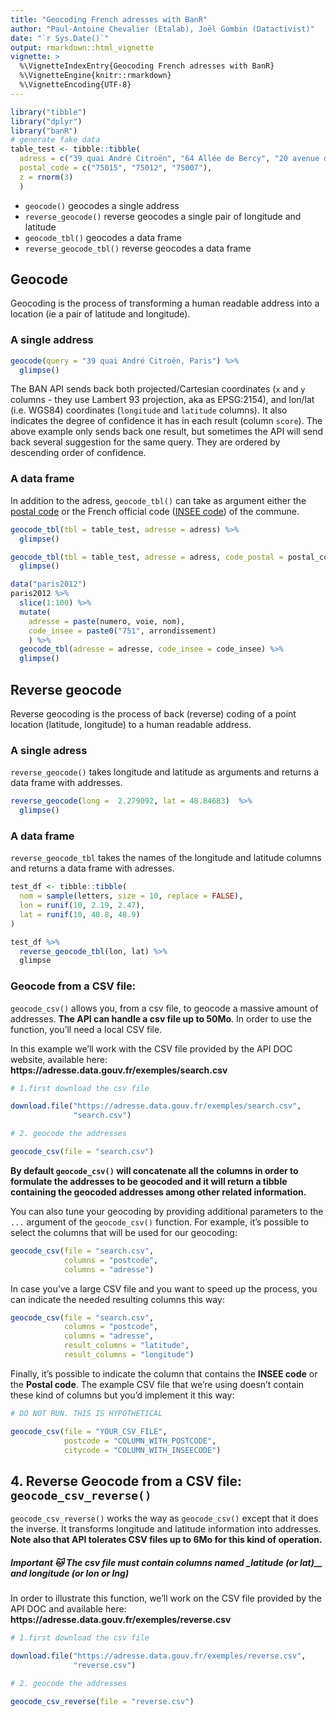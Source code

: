 ```yaml
---
title: "Geocoding French adresses with BanR"
author: "Paul-Antoine Chevalier (Etalab), Joël Gombin (Datactivist)"
date: "`r Sys.Date()`"
output: rmarkdown::html_vignette
vignette: >
  %\VignetteIndexEntry{Geocoding French adresses with BanR}
  %\VignetteEngine{knitr::rmarkdown}
  %\VignetteEncoding{UTF-8}
---
```


```r
library("tibble")
library("dplyr")
library("banR")
# generate fake data
table_test <- tibble::tibble(
  adress = c("39 quai André Citroën", "64 Allée de Bercy", "20 avenue de Ségur"),
  postal_code = c("75015", "75012", "75007"),
  z = rnorm(3)
  )
```

- `geocode()` geocodes a single address
- `reverse_geocode()` reverse geocodes a single pair of longitude and latitude
- `geocode_tbl()` geocodes a data frame
- `reverse_geocode_tbl()` reverse geocodes a data frame

## Geocode

Geocoding is the process of transforming a human readable address into a location (ie a pair of latitude and longitude).

### A single address

```r
geocode(query = "39 quai André Citroën, Paris") %>%
  glimpse()
```

The BAN API sends back both projected/Cartesian coordinates (`x` and `y` columns - they use Lambert 93 projection, aka as EPSG:2154), and lon/lat (i.e. WGS84) coordinates (`longitude` and `latitude` columns). It also indicates the degree of confidence it has in each result (column `score`). The above example only sends back one result, but sometimes the API will send back several suggestion for the same query. They are ordered by descending order of confidence. 

### A data frame

In addition to the adress, `geocode_tbl()` can take as argument either the [postal code](https://en.wikipedia.org/wiki/Postal_codes_in_France) or the French official code ([INSEE code](https://en.wikipedia.org/wiki/INSEE_code)) of the commune. 

```r
geocode_tbl(tbl = table_test, adresse = adress) %>%
  glimpse()
```

```r
geocode_tbl(tbl = table_test, adresse = adress, code_postal = postal_code) %>%
  glimpse()
```

```r
data("paris2012")
paris2012 %>%
  slice(1:100) %>%
  mutate(
    adresse = paste(numero, voie, nom),
    code_insee = paste0("751", arrondissement)
    ) %>%
  geocode_tbl(adresse = adresse, code_insee = code_insee) %>%
  glimpse()
```

## Reverse geocode

Reverse geocoding is the process of back (reverse) coding of a point location (latitude, longitude) to a human readable address.

### A single adress

`reverse_geocode()` takes longitude and latitude as arguments and returns a data frame with addresses.

```r
reverse_geocode(long =  2.279092, lat = 48.84683)  %>%
  glimpse()
```

### A data frame

`reverse_geocode_tbl` takes the names of the longitude and latitude columns and returns a data frame with adresses.

```r
test_df <- tibble::tibble(
  nom = sample(letters, size = 10, replace = FALSE),
  lon = runif(10, 2.19, 2.47),
  lat = runif(10, 48.8, 48.9)
)

test_df %>% 
  reverse_geocode_tbl(lon, lat) %>% 
  glimpse

```


### Geocode from a CSV file: 


`geocode_csv()` allows you, from a csv file, to geocode a massive amount of addresses. __The API can handle a csv file up to 50Mo__. In order to use the function, you'll need a local CSV file. 

In this example we'll work with the CSV file provided by the API DOC website, available here: __https://adresse.data.gouv.fr/exemples/search.csv__

```r

# 1.first download the csv file 

download.file("https://adresse.data.gouv.fr/exemples/search.csv", 
              "search.csv")

# 2. geocode the addresses 

geocode_csv(file = "search.csv")


```

__By default `geocode_csv()` will concatenate all the columns in order to formulate the addresses to be geocoded and it will return a tibble containing the geocoded addresses among other related information.__


You can also tune your geocoding by providing additional parameters to the `...` argument of the `geocode_csv()` function. For example, it's possible to select the columns that will be used for our geocoding: 


```r


geocode_csv(file = "search.csv", 
            columns = "postcode", 
            columns = "adresse")


```

In case you've a large CSV file and you want to speed up the process, you can indicate the needed resulting columns this way: 


```r

geocode_csv(file = "search.csv", 
            columns = "postcode", 
            columns = "adresse", 
            result_columns = "latitude", 
            result_columns = "longitude")


```

Finally, it's possible to indicate the column that contains the __INSEE code__ or the __Postal code__. The example CSV file that we're using doesn't contain these kind of columns but you'd implement it this way:

```r

# DO NOT RUN. THIS IS HYPOTHETICAL 

geocode_csv(file = "YOUR_CSV_FILE", 
            postcode = "COLUMN_WITH_POSTCODE", 
            citycode = "COLUMN_WITH_INSEECODE")

```

## 4. Reverse Geocode from a CSV file: `geocode_csv_reverse()`


`geocode_csv_reverse()` works the way as `geocode_csv()` except that it does the inverse. It transforms longitude and latitude information into addresses. __Note also that API tolerates CSV files up to 6Mo for this kind of operation.__ 

##### Important 🐱 The csv file must contain columns named _latitude (or lat)__ and _longitude (or lon or lng)_


In order to illustrate this function, we'll work on the CSV file provided by the API DOC and available here: __https://adresse.data.gouv.fr/exemples/reverse.csv__



```r

# 1.first download the csv file 

download.file("https://adresse.data.gouv.fr/exemples/reverse.csv", 
              "reverse.csv")

# 2. geocode the addresses 

geocode_csv_reverse(file = "reverse.csv")


```